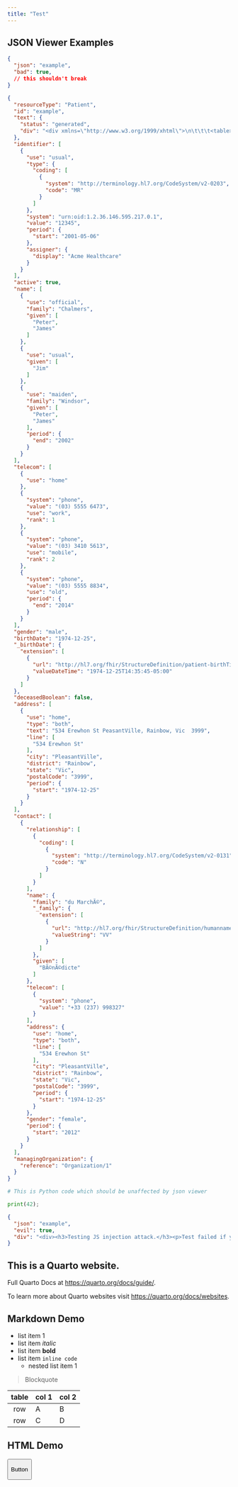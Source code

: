 ```yaml
---
title: "Test"
---
```


## JSON Viewer Examples

```json
{
  "json": "example",
  "bad": true,
  // this shouldn't break
}
```

```json
{
  "resourceType": "Patient",
  "id": "example",
  "text": {
    "status": "generated",
    "div": "<div xmlns=\"http://www.w3.org/1999/xhtml\">\n\t\t\t<table>\n\t\t\t\t<tbody>\n\t\t\t\t\t<tr>\n\t\t\t\t\t\t<td>Name</td>\n\t\t\t\t\t\t<td>Peter James \n              <b>Chalmers</b> (&quot;Jim&quot;)\n            </td>\n\t\t\t\t\t</tr>\n\t\t\t\t\t<tr>\n\t\t\t\t\t\t<td>Address</td>\n\t\t\t\t\t\t<td>534 Erewhon, Pleasantville, Vic, 3999</td>\n\t\t\t\t\t</tr>\n\t\t\t\t\t<tr>\n\t\t\t\t\t\t<td>Contacts</td>\n\t\t\t\t\t\t<td>Home: unknown. Work: (03) 5555 6473</td>\n\t\t\t\t\t</tr>\n\t\t\t\t\t<tr>\n\t\t\t\t\t\t<td>Id</td>\n\t\t\t\t\t\t<td>MRN: 12345 (Acme Healthcare)</td>\n\t\t\t\t\t</tr>\n\t\t\t\t</tbody>\n\t\t\t</table>\n\t\t</div>"
  },
  "identifier": [
    {
      "use": "usual",
      "type": {
        "coding": [
          {
            "system": "http://terminology.hl7.org/CodeSystem/v2-0203",
            "code": "MR"
          }
        ]
      },
      "system": "urn:oid:1.2.36.146.595.217.0.1",
      "value": "12345",
      "period": {
        "start": "2001-05-06"
      },
      "assigner": {
        "display": "Acme Healthcare"
      }
    }
  ],
  "active": true,
  "name": [
    {
      "use": "official",
      "family": "Chalmers",
      "given": [
        "Peter",
        "James"
      ]
    },
    {
      "use": "usual",
      "given": [
        "Jim"
      ]
    },
    {
      "use": "maiden",
      "family": "Windsor",
      "given": [
        "Peter",
        "James"
      ],
      "period": {
        "end": "2002"
      }
    }
  ],
  "telecom": [
    {
      "use": "home"
    },
    {
      "system": "phone",
      "value": "(03) 5555 6473",
      "use": "work",
      "rank": 1
    },
    {
      "system": "phone",
      "value": "(03) 3410 5613",
      "use": "mobile",
      "rank": 2
    },
    {
      "system": "phone",
      "value": "(03) 5555 8834",
      "use": "old",
      "period": {
        "end": "2014"
      }
    }
  ],
  "gender": "male",
  "birthDate": "1974-12-25",
  "_birthDate": {
    "extension": [
      {
        "url": "http://hl7.org/fhir/StructureDefinition/patient-birthTime",
        "valueDateTime": "1974-12-25T14:35:45-05:00"
      }
    ]
  },
  "deceasedBoolean": false,
  "address": [
    {
      "use": "home",
      "type": "both",
      "text": "534 Erewhon St PeasantVille, Rainbow, Vic  3999",
      "line": [
        "534 Erewhon St"
      ],
      "city": "PleasantVille",
      "district": "Rainbow",
      "state": "Vic",
      "postalCode": "3999",
      "period": {
        "start": "1974-12-25"
      }
    }
  ],
  "contact": [
    {
      "relationship": [
        {
          "coding": [
            {
              "system": "http://terminology.hl7.org/CodeSystem/v2-0131",
              "code": "N"
            }
          ]
        }
      ],
      "name": {
        "family": "du MarchÃ©",
        "_family": {
          "extension": [
            {
              "url": "http://hl7.org/fhir/StructureDefinition/humanname-own-prefix",
              "valueString": "VV"
            }
          ]
        },
        "given": [
          "BÃ©nÃ©dicte"
        ]
      },
      "telecom": [
        {
          "system": "phone",
          "value": "+33 (237) 998327"
        }
      ],
      "address": {
        "use": "home",
        "type": "both",
        "line": [
          "534 Erewhon St"
        ],
        "city": "PleasantVille",
        "district": "Rainbow",
        "state": "Vic",
        "postalCode": "3999",
        "period": {
          "start": "1974-12-25"
        }
      },
      "gender": "female",
      "period": {
        "start": "2012"
      }
    }
  ],
  "managingOrganization": {
    "reference": "Organization/1"
  }
}
```

```python
# This is Python code which should be unaffected by json viewer

print(42);
```

```json
{
  "json": "example",
  "evil": true,
  "div": "<div><h3>Testing JS injection attack.</h3><p>Test failed if you saw an alert() popup. Inspect element to see script.</p><img onerror='alert(`Vulnerability Found!`)' src=''></div>"
}
```

## This is a Quarto website.

Full Quarto Docs at <https://quarto.org/docs/guide/>.

To learn more about Quarto websites visit <https://quarto.org/docs/websites>.

## Markdown Demo

-   list item 1
-   list item *italic*
-   list item **bold**
-   list item `inline code`
    -   nested list item 1

> Blockquote

| table | col 1 | col 2 |
|:-----:|:------|:------|
|  row  | A     | B     |
|  row  | C     | D     |

## HTML Demo

<button class="btn btn-primary">

Button

</button>
